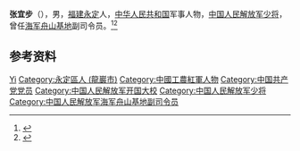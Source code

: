 '''张宜步'''（{{bd|1913年||2011年|}}），男，[[福建|福建]][[永定县|永定]]人，[[中华人民共和国|中华人民共和国]]军事人物，[[中国人民解放军少将|中国人民解放军少将]]，曾任[[海军舟山基地|海军舟山基地]]副司令员。<ref>{{Cite book|title=中国抗日战争人物大词典|author=刘景泉主编; 沈久泉, 王凯捷, 李卓副主编|publisher=天津大学出版社|year=1999|isbn=|location=|pages=}}</ref><ref>{{Cite book|title=中华军事人物大辞典|author=吴如蒿著; 陈策才, 张光彩, 赵功德等副主编|publisher=新华出版社|year=1989|isbn=|location=北京|pages=}}</ref>

== 参考资料 ==
{{reflist}}

{{中国人物小作品}}

{{Authority control}}
{{DEFAULTSORT:Zhang张}}
[[Category:张姓|Yi]]
[[Category:永定區人_(龍巖市)|Category:永定區人 (龍巖市)]]
[[Category:中國工農紅軍人物|Category:中國工農紅軍人物]]
[[Category:中国共产党党员|Category:中国共产党党员]]
[[Category:中国人民解放军开国大校|Category:中国人民解放军开国大校]]
[[Category:中国人民解放军少将|Category:中国人民解放军少将]]
[[Category:中国人民解放军海军舟山基地副司令员|Category:中国人民解放军海军舟山基地副司令员]]